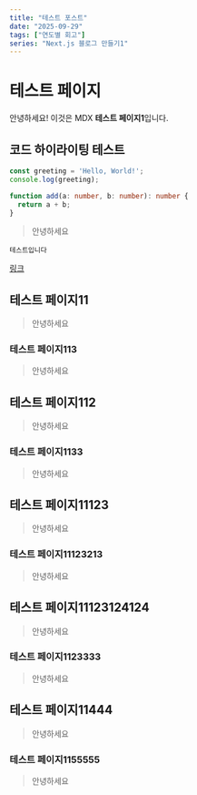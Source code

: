 ```yaml
---
title: "테스트 포스트"
date: "2025-09-29"
tags: ["연도별 회고"]
series: "Next.js 블로그 만들기1"
---
```


# 테스트 페이지

안녕하세요! 이것은 MDX **테스트 페이지1**입니다.

## 코드 하이라이팅 테스트

```typescript showLineNumbers {1,3-5}
const greeting = 'Hello, World!';
console.log(greeting);

function add(a: number, b: number): number {
  return a + b;
}
```

> 안녕하세요

```테스트입니다```

[링크](/124124124)

## 테스트 페이지11
> 안녕하세요

### 테스트 페이지113
> 안녕하세요

## 테스트 페이지112
> 안녕하세요

### 테스트 페이지1133
> 안녕하세요

## 테스트 페이지11123
> 안녕하세요

### 테스트 페이지11123213
> 안녕하세요

## 테스트 페이지11123124124
> 안녕하세요

### 테스트 페이지1123333
> 안녕하세요

## 테스트 페이지11444
> 안녕하세요

### 테스트 페이지1155555
> 안녕하세요